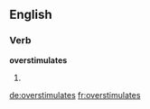 ==English==

===Verb===
'''overstimulates'''

# {{third-person singular of|[[overstimulate]]}}

[[de:overstimulates]]
[[fr:overstimulates]]